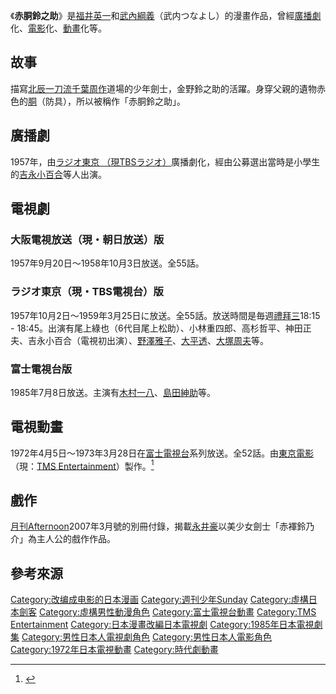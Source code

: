 {{expand|time=2013-11-13T06:26:16+00:00}}
{{Infobox animanga/Headerofja
|title= 赤胴鈴之助
|image= 
|size= 
|caption= 
|japanese= 
|english= 
|kana= あかどうすずのすけ
|romaji= Akado Suzunosuke
|genre= 
}}
{{Infobox animanga/Manga
|標題= 
|作者= 福井英一、武内つなよし
|作畫= 
|出版社= 
|其他出版社= 
|連載雜誌= 少年画報
|label= 
|網路= 
|發售日= 
|開始= 
|結束= 
|開始日= 
|結束日= 
|冊數= 
|話數= 
|其他= 
|版權=
}}
{{Infobox animanga/TVAnime
|標題= 
|圖像= 
|原案= 
|原作= 
|總導演= 
|導演= 吉田茂承
|劇本統籌= 
|編劇= 
|人物原案=
|人物設定= 
|機械設定= 
|音樂= 渡邊岳夫
|音樂製作= 
|動畫製作= [[TMS_Entertainment|東京ムービー]]
|製作= [[富士電視台|富士電視台]]、東京ムービー
|代理發行= 
|其他代理發行= 
|播放電視台= 富士電視台
|其他電視台= 
|播放開始= 1972年4月5日
|播放結束= 1973年3月28日
|網路= 
|話數= 52
|其他= 
|版權= 
}}
{{Infobox animanga/Footerofja}}
《'''赤胴鈴之助'''》是[[福井英一|福井英一]]和[[武內綱義|武內綱義]]（武内つなよし）的漫畫作品，曾經[[廣播劇|廣播劇]]化、[[電影|電影]]化、[[動畫|動畫]]化等。

== 故事 ==
描寫[[北辰一刀流|北辰一刀流]][[千葉周作|千葉周作]]道場的少年劍士，金野鈴之助的活躍。身穿父親的遺物赤色的[[劍道|胴]]（防具），所以被稱作「赤胴鈴之助」。

== 廣播劇 ==
1957年，由[[TBS廣播與通訊公司|ラジオ東京 （現TBSラジオ）]]廣播劇化，經由公募選出當時是小學生的[[吉永小百合|吉永小百合]]等人出演。

== 電視劇 ==
=== 大阪電視放送（現・朝日放送）版 ===
1957年9月20日～1958年10月3日放送。全55話。

=== ラジオ東京（現・TBS電視台）版 ===
1957年10月2日～1959年3月25日に放送。全55話。放送時間是毎週[[禮拜三|禮拜三]]18:15 - 18:45。出演有尾上綠也（6代目尾上松助）、小林重四郎、高杉哲平、神田正夫、吉永小百合（電視初出演）、[[野澤雅子|野澤雅子]]、[[大平透|大平透]]、[[大塚周夫|大塚周夫]]等。

=== 富士電視台版 ===
1985年7月8日放送。主演有[[木村一八|木村一八]]、[[島田紳助|島田紳助]]等。

== 電視動畫 ==
1972年4月5日～1973年3月28日在[[富士電視台|富士電視台]]系列放送。全52話。由[[東京電影|東京電影]]（現：[[TMS_Entertainment|TMS Entertainment]]）製作。<ref>{{cite web|title=Akado Suzunosuke (TV)|url=http://www.animenewsnetwork.com/encyclopedia/anime.php?id=1068|website=[[Anime_News_Network|Anime News Network]]|language=en|access-date=2017-01-14|archive-date=2021-02-25|archive-url=https://web.archive.org/web/20210225132653/https://www.animenewsnetwork.com/encyclopedia/anime.php?id=1068|dead-url=no}}</ref>

== 戲作 ==
[[月刊Afternoon|月刊Afternoon]]2007年3月號的別冊付錄，揭載[[永井豪|永井豪]]以美少女劍士「赤褌鈴乃介」為主人公的戲作作品。

==參考來源==
{{reflist}}

{{富士電視台週三晚間7時時段動畫}}
{{DEFAULTSORT:Akado Suzunosuke}}
[[Category:改编成电影的日本漫画|Category:改编成电影的日本漫画]]
[[Category:週刊少年Sunday|Category:週刊少年Sunday]]
[[Category:虛構日本劍客|Category:虛構日本劍客]]
[[Category:虛構男性動漫角色|Category:虛構男性動漫角色]]
[[Category:富士電視台動畫|Category:富士電視台動畫]]
[[Category:TMS_Entertainment|Category:TMS Entertainment]]
[[Category:日本漫畫改編日本電視劇|Category:日本漫畫改編日本電視劇]]
[[Category:1985年日本電視劇集|Category:1985年日本電視劇集]]
[[Category:男性日本人電視劇角色|Category:男性日本人電視劇角色]]
[[Category:男性日本人電影角色|Category:男性日本人電影角色]]
[[Category:1972年日本電視動畫|Category:1972年日本電視動畫]]
[[Category:時代劇動畫|Category:時代劇動畫]]